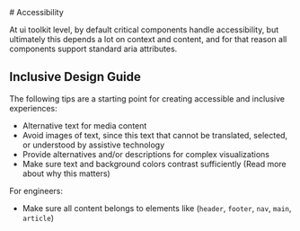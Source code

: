 
<Meta title="Accessibility" />

<div>
  # Accessibility

  At ui toolkit level, by default critical components handle accessibility,
  but ultimately this depends a lot on context and content, and for that reason all components support standard aria
  attributes.

  ## Inclusive Design Guide

  The following tips are a starting point for creating accessible and inclusive experiences:
  - Alternative text for media content
  - Avoid images of text, since this text that cannot be translated, selected, or understood by assistive technology
  - Provide alternatives and/or descriptions for complex visualizations
  - Make sure text and background colors contrast sufficiently (Read more about why this matters)

  For engineers:
  - Make sure all content belongs to elements like (`header`, `footer`, `nav`, `main`, `article`)
</div>
